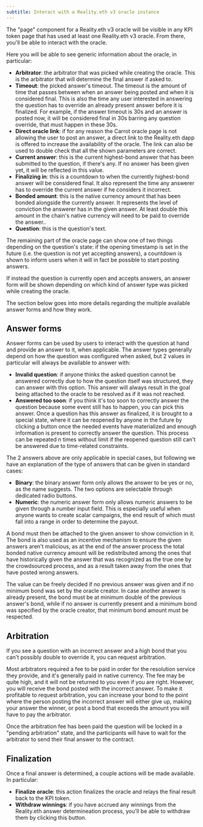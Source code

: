 ```yaml
---
subtitle: Interact with a Reality.eth v3 oracle instance
---
```


The "page" component for a Reality.eth v3 oracle will be visible in any KPI
token page that has used at least one Reality.eth v3 oracle. From there, you'll
be able to interact with the oracle.

Here you will be able to see generic information about the oracle, in
particular:

-   **Arbitrator**: the arbitrator that was picked while creating the oracle.
    This is the arbitrator that will determine the final answer if asked to.
-   **Timeout**: the picked answer's timeout. The timeout is the amount of time
    that passes between when an answer being posted and when it is considered
    final. This is also the time any user interested in answering the question
    has to override an already present answer before it is finalized. For
    example, if the answer timeout is 30s and an answer is posted now, it will
    be considered final in 30s barring any question override, that must happen
    in these 30s.
-   **Direct oracle link**: if for any reason the Carrot oracle page is not
    allowing the user to post an answer, a direct link to the Reality.eth dapp
    is offered to increase the availability of the oracle. The link can also be
    used to double check that all the shown parameters are correct.
-   **Current answer**: this is the current highest-bond answer that has been
    submitted to the question, if there's any. If no answer has been given yet,
    it will be reflected in this value.
-   **Finalizing in**: this is a countdown to when the currently highest-bond
    answer will be considered final. It also represent the time any answerer has
    to override the current answer if he considers it incorrect.
-   **Bonded amount**: this is the native currency amount that has been bonded
    alongside the currently answer. It represents the level of conviction the
    answerer has in the given answer. At least double this amount in the chain's
    native currency will need to be paid to override the answer..
-   **Question**: this is the question's text.

The remaining part of the oracle page can show one of two things depending on
the question's state: if the opening timestamp is set in the future (i.e. the
question is not yet accepting answers), a countdown is shown to inform users
when it will in fact be possible to start posting answers.

If instead the question is currently open and accepts answers, an answer form
will be shown depending on which kind of answer type was picked while creating
the oracle.

The section below goes into more details regarding the multiple available answer
forms and how they work.

## Answer forms

Answer forms can be used by users to interact with the question at hand and
provide an answer to it, when applicable. The answer types generally depend on
how the question was configured when asked, but 2 values in particular will
always be available to answer with:

-   **Invalid question**: if anyone thinks the asked question cannot be answered
    correctly due to how the question itself was structured, they can answer
    with this option. This answer will always result in the goal being attached
    to the oracle to be resolved as if it was not reached.
-   **Answered too soon**: if you think it's too soon to correctly answer the
    question because some event still has to happen, you can pick this answer.
    Once a question has this answer as finalized, it is brought to a special
    state, where it can be reopened by anyone in the future by clicking a button
    once the needed events have materialized and enough information is present
    to correctly answer the question. This process can be repeated n times
    without limit if the reopened question still can't be answered due to
    time-related constraints.

The 2 answers above are only applicable in special cases, but following we have
an explanation of the type of answers that can be given in standard cases:

-   **Binary**: the binary answer form only allows the answer to be yes or no,
    as the name suggests. The two options are selectable through dedicated radio
    buttons.
-   **Numeric**: the numeric answer form only allows numeric answers to be given
    through a number input field. This is especially useful when anyone wants to
    create scalar campaigns, the end result of which must fall into a range in
    order to determine the payout.

A bond must then be attached to the given answer to show conviction in it. The
bond is also used as an incentive mechanism to ensure the given answers aren't
malicious, as at the end of the answer process the total bonded native currency
amount will be redistributed among the ones that have historically given the
answer that was recognized as the true one by the crowdsourced process, and as a
result taken away from the ones that have posted wrong answers.

The value can be freely decided if no previous answer was given and if no
minimum bond was set by the oracle creator. In case another answer is already
present, the bond must be at minimum double of the previous answer's bond, while
if no answer is currently present and a minimum bond was specified by the oracle
creator, that minimum bond amount must be respected.

## Arbitration

If you see a question with an incorrect answer and a high bond that you can't
possibly double to override it, you can request arbitration.

Most arbitrators required a fee to be paid in order for the resolution service
they provide, and it's generally paid in native currency. The fee may be quite
high, and it will not be returned to you even if you are right. However, you
will receive the bond posted with the incorrect answer. To make it profitable to
request arbitration, you can increase your bond to the point where the person
posting the incorrect answer will either give up, making your answer the winner,
or post a bond that exceeds the amount you will have to pay the arbitrator.

Once the arbitration fee has been paid the question will be locked in a "pending
arbitration" state, and the participants will have to wait for the arbitrator to
send their final answer to the contract.

## Finalization

Once a final answer is determined, a couple actions will be made available. In
particular:

-   **Finalize oracle**: this action finalizes the oracle and relays the final
    result back to the KPI token.
-   **Withdraw winnings**: if you have accrued any winnings from the Reality.eth
    answer determineation process, you'll be able to withdraw them by clicking
    this button.
